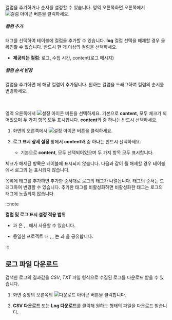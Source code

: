 #### <Cmdname sid="column_settings" className="uitext" /> 

컬럼을 추가하거나 순서를 설정할 수 있습니다. <InDoc pages="log-search,aws-log-search,log-exp,aws-log-exp"><LinkImage img="number-03.png" className="ico" /> 영역 오른쪽</InDoc><InDoc pages="log-lt,aws-log-lt">화면 오른쪽</InDoc>에서 ![컬럼 아이콘](/img/ic-column.svg) <Cmdname sid="column_settings" className="uitext" /> 버튼을 클릭하세요. 

##### 컬럼 추가

  태그를 선택하여 테이블에 컬럼을 추가할 수 있습니다. **log** 컬럼 선택을 해제할 경우 <Cmdname sid="ITM08349" className="uitext" />을 확인할 수 없습니다. 반드시 한 개 이상의 컬럼을 선택하세요. 

  * **제공되는 컬럼**: 로그, 수집 시간, content(로그 메시지)  

##### 컬럼 순서 변경

  컬럼을 추가하면 <Cmdname sid="TTL06055" className="uitext" />에 해당 컬럼이 추가됩니다. 원하는 컬럼을 드래그하여 컬럼의 순서를 변경하세요.

<br />

#### <Cmdname sid="ITM08349" className="uitext" />

<InDoc pages="log-search,aws-log-search,log-exp,aws-log-exp"><LinkImage img="number-03.png" className="ico" /> 영역 오른쪽에서 ![설정 아이콘](/img/ic-setting.svg) <Cmdname sid="ITM08349" className="uitext" /> 버튼을 선택하세요. 기본으로 **content**, <Cmdname sid="tag" className="uitext" /> 모두 체크가 되어있으며 두 가지 항목 모두 표시합니다. **content**와 <Cmdname sid="tag" className="uitext" /> 중 하나는 반드시 선택하세요. </InDoc>

<InDoc pages="log-lt,aws-log-lt"> 

1. 화면의 오른쪽에서 ![설정 아이콘](/img/ic-setting.svg) <Cmdname sid="ITM08349" className="uitext" /> 버튼을 클릭하세요. 

1. **로그 표시 상세 설정** 창에서 **content**와 <Cmdname sid="tag" className="uitext" /> 중 하나는 반드시 선택하세요. 
    * 기본으로 **content**, <Cmdname sid="tag" className="uitext" /> 모두 선택되어있으며 두 가지 항목 모두 표시합니다. 

</InDoc>

체크가 해제된 항목은 테이블에 표시되지 않습니다. 다음과 같이 <Cmdname sid="tag" className="uitext" />를 해제할 경우 테이블에서 로그의 <Cmdname sid="tag" className="uitext" />는 표시되지 않습니다.

<ImgLang img='log-table-contents-remove-tag.png' desc='로그 테이블 태그 미표시 sc'/>

<Cmdname sid="tag_management" className="uitext" /> 목록에 태그를 추가하면 추가한 순서대로 로그의 태그가 나열됩니다. 태그의 순서는 드래그하여 변경할 수 있습니다. 추가한 태그를 비활성화하면 비활성화한 태그는 로그의 태그에 노출되지 않습니다. 

:::note 

**컬럼 및 로그 표시 설정 적용 범위**

* <Cmdname sid="column_settings" className="uitext" />과 <Cmdname sid="ITM08349" className="uitext" />은 <Cmdname sid="logTail" className="uitext" />, <Cmdname sid="side_logSearch" className="uitext" />, <Cmdname sid="logExplorer" className="uitext" />에서 사용할 수 있습니다. 

* 동일한 프로젝트 내 <Cmdname sid="side_logTail" className="uitext" />, <Cmdname sid="side_logSearch" className="uitext" />, <Cmdname sid="side_logExplorer" className="uitext" />는 <Cmdname sid="column_settings" className="uitext" />과 <Cmdname sid="ITM08349" className="uitext" />을 공유합니다. 

:::

## 로그 파일 다운로드

검색한 로그의 결과값을 *CSV*, *TXT* 파일 형식으로 수집된 로그를 다운로드 받을 수 있습니다. 

1. 화면 중앙의 오른쪽의 ![다운로드 아이콘](/img/ico-download.svg) <Cmdname sid="download" className="uitext" /> 버튼을 클릭합니다.

1. **CSV 다운로드** 또는 **Log 다운로드**를 클릭해 원하는 형태의 파일을 다운로드 받습니다. 